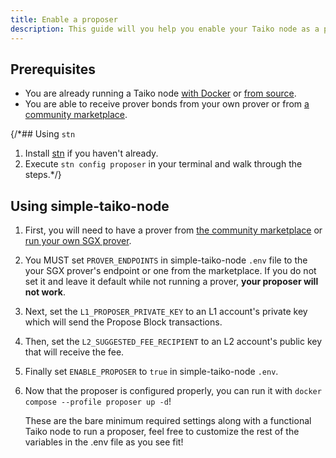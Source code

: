 ```yaml
---
title: Enable a proposer
description: This guide will you help you enable your Taiko node as a proposer.
---
```



## Prerequisites

- You are already running a Taiko node [with Docker](/guides/node-operators/run-a-taiko-node-with-docker) or [from source](/guides/node-operators/build-a-taiko-node-from-source).
- You are able to receive prover bonds from your own prover or from [a community marketplace](https://dojonode.xyz/tatami).

{/*## Using `stn`

1. Install [stn](https://github.com/d1onys1us/stn) if you haven't already.
2. Execute `stn config proposer` in your terminal and walk through the steps.*/}

## Using simple-taiko-node

<Steps>

1. First, you will need to have a prover from <a href="https://dojonode.xyz/tatami" target="_blank">the community marketplace</a> or [run your own SGX prover](/guides/node-operators/enable-a-prover).

2. You MUST set `PROVER_ENDPOINTS` in simple-taiko-node `.env` file to the your SGX prover's endpoint or one from the marketplace. If you do not set it and leave it default while not running a prover, **your proposer will not work**.

3. Next, set the `L1_PROPOSER_PRIVATE_KEY` to an L1 account's private key which will send the Propose Block transactions.

4. Then, set the `L2_SUGGESTED_FEE_RECIPIENT` to an L2 account's public key that will receive the fee.

5. Finally set `ENABLE_PROPOSER` to `true` in simple-taiko-node `.env`.

6. Now that the proposer is configured properly, you can run it with `docker compose --profile proposer up -d`!

    <Aside>
    These are the bare minimum required settings along with a functional Taiko node to run a proposer, feel free to customize the rest of the variables in the .env file as you see fit!
    </Aside>

</Steps>
